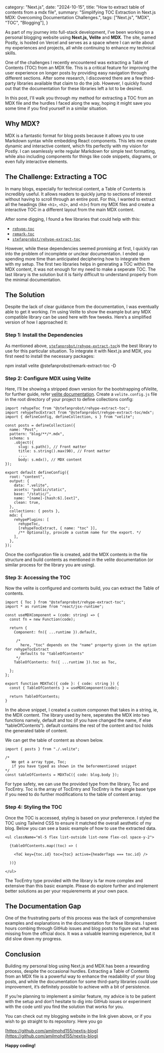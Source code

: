   category: "Next.js",
  date: "2024-10-15",
  title: "How to extract table of contents from a mdx file",
  summary: "Simplifying TOC Extraction in Next.js MDX: Overcoming Documentation Challenges.",
  tags: ["Next.js", "MDX", "TOC", "Blogging"],
}


As part of my journey into full-stack development, I’ve been working on a personal blogging website using **Next.js, Velite** and **MDX**. The site, named Postly, is hosted on Vercel and serves as a space where I can write about my experiences and projects, all while continuing to enhance my technical skills.

One of the challenges I recently encountered was extracting a Table of Contents (TOC) from an MDX file. This is a critical feature for improving the user experience on longer posts by providing easy navigation through different sections. After some research, I discovered there are a few third-party libraries available that claim to do the job. However, I quickly found out that the documentation for these libraries left a lot to be desired.

In this post, I'll walk you through my method for extracting a TOC from an MDX file and the hurdles I faced along the way, hoping it might save you some time if you find yourself in a similar situation.

## **Why MDX?**

MDX is a fantastic format for blog posts because it allows you to use Markdown syntax while embedding React components. This lets me create dynamic and interactive content, which fits perfectly with my vision for Postly. I can seamlessly write regular Markdown for simple text formatting, while also including components for things like code snippets, diagrams, or even fully interactive elements.

## The Challenge: Extracting a TOC

In many blogs, especially for technical content, a Table of Contents is incredibly useful. It allows readers to quickly jump to sections of interest without having to scroll through an entire post. For this, I wanted to extract all the headings (like `<h1>`, `<h2>`, and `<h3>`) from my MDX files and create a interactive TOC in a different layout from the main MDX content.

After some digging, I found a few libraries that could help with this:

* [`rehype-toc`](https://www.npmjs.com/package/rehype-toc)
* [`remark-toc`](https://www.npmjs.com/package/remark-toc)
* [`stefanprobst/rehype-extract-toc`](https://www.npmjs.com/package/@stefanprobst/rehype-extract-toc)

However, while these dependencies seemed promising at first, I quickly ran into the problem of incomplete or unclear documentation. I ended up spending more time than anticipated deciphering how to integrate them with my setup. The first two libraries helps in generating a TOC within the MDX content, it was not enough for my need to make a seperate TOC. The last library is the solution but it is fairly difficult to understand properly from the minimal documentation.

## The Solution

Despite the lack of clear guidance from the documentation, I was eventually able to get it working. I’m using Velite to show the example but any MDX compatible library can be used here with few tweeks. Here’s a simplified version of how I approached it:

### Step 1: Install the Dependencies

As mentioned above, [`stefanprobst/rehype-extract-toc`](https://www.npmjs.com/package/@stefanprobst/rehype-extract-toc)is the best library to use for this particular situation. To integrate it with Next.js and MDX, you first need to install the necessary packages:

&#x20;npm install velite @stefanprobst/remark-extract-toc -D

### Step 2: Configure MDX using Velite

Here, I’ll be showing a stripped down version for the bootstrapping ofVelite, for further guide, refer [velite documentation](https://velite.js.org/guide/quick-start). Create a `velite.config.js` file in the root directory of your project to define collections config:



```tsx
import rehypeToc from "@stefanprobst/rehype-extract-toc";
import rehypeTocExtract from "@stefanprobst/rehype-extract-toc/mdx";
import { defineConfig, defineCollection, s } from "velite";

const posts = defineCollection({
  name: "Post",
  pattern: "blog/**/*.mdx",
  schema: s
    .object({
      slug: s.path(), // Front matter
      title: s.string().max(90), // Front matter
      ....
      body: s.mdx(), // MDX content
});

export default defineConfig({
  root: "content",
  output: {
    data: ".velite",
    assets: "public/static",
    base: "/static/",
    name: "[name]-[hash:6].[ext]",
    clean: true,
  },
  collections: { posts },
  mdx: {
    rehypePlugins: [
      rehypeToc,
      [rehypeTocExtract, { name: "toc" }], 
      /** Optionally, provide a custom name for the export. */
    ],
  },
});
```



Once the configuration file is created, add the MDX contents in the file structure and build contents as mentioned in the velite documentation (or similar process for the library you are using).

### Step 3: Accessing the TOC

Now the velite is configured and contents build, you can extract the Table of contents.



```tsx
import { Toc } from "@stefanprobst/rehype-extract-toc";
import * as runtime from "react/jsx-runtime";

const useMDXComponent = (code: string) => {
  const fn = new Function(code);

  return {
    Component: fn({ ...runtime }).default,

     /* 
       here, "toc" depends on the "name" property given in the option for rehypeTocExtract
       defaults to "tableOfContents"
     */
    TableOfContents: fn({ ...runtime }).toc as Toc, 
    
  };
};

export function MDXToC({ code }: { code: string }) {
  const { TableOfContents } = useMDXComponent(code);

  return TableOfContents;
}
```



In the above snippet, I created a custom componen that takes in a string, ie, the MDX content. The library used by here, seperates the MDX into two functions namely, default and toc (if you have changed the name, if else “tableOfContents”). default contains the rest of the content and toc holds the generated table of content.

We can get the table of content as shown below.



```tsx
import { posts } from "./.velite";

/* 
   We get a array type, Toc; 
   if you have typed as shown in the beforementioned snippet
*/
const tableOfContents = MDXToC({ code: blog.body }); 
```



For type safety, we can use the provided type from the library, Toc and TocEntry. Toc is the array of TocEntry and TocEntry is the single base type if you need to do further modifications to the table of content array.

### Step 4: Styling the TOC

Once the TOC is accessed, styling is based on your preferrence. I styled the TOC using Tailwind CSS to ensure it matched the overall aesthetic of my blog. Below you can see a basic example of how to use the extracted data.



```tsx
<ul className="ml-5 flex list-outside list-none flex-col space-y-2">

  {tableOfContents.map((toc) => (

    <ToC key={toc.id} toc={toc} active={headerTags === toc.id} />

  ))}

</ul>
```



The TocEntry type provided with the library is far more complex and extensive than this basic example. Please do explore further and implement better solutions as per your requierements at your own pace.

## The Documentation Gap

One of the frustrating parts of this process was the lack of comprehensive examples and explanations in the documentation for these libraries. I spent hours combing through GitHub issues and blog posts to figure out what was missing from the official docs. It was a valuable learning experience, but it did slow down my progress.

## Conclusion

Building my personal blog using Next.js and MDX has been a rewarding process, despite the occasional hurdles. Extracting a Table of Contents from an MDX file is a powerful way to enhance the readability of your blog posts, and while the documentation for some third-party libraries could use improvement, it’s definitely possible to achieve with a bit of persistence.

If you’re planning to implement a similar feature, my advice is to be patient with the setup and don’t hesitate to dig into GitHub issues or experiment with the code until you find the solution that works for you.

You can check out my blogging website in the link given above, or if you wish to go straight to its repository. Here you go

[https://github.com/amilmohd155/nextjs-blog](https://github.com/amilmohd155/nextjs-blog)

**Happy coding!**